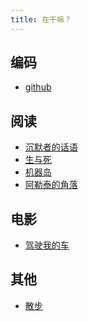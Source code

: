 ```yaml
---
title: 在干嘛？
---
```


## 编码
- [github](https://github.com/zjhou)

## 阅读
- [沉默者的话语](https://book.douban.com/subject/35588433/)
- [生与死](https://book.douban.com/subject/35422223/)
- [机器岛](https://book.douban.com/subject/3198684/)
- [阿勒泰的角落](https://book.douban.com/subject/24922716/)

## 电影
- [驾驶我的车](https://movie.douban.com/subject/35235502/)

## 其他
- [散步](https://www.are.na/bb-king/izfo24gpk0w)